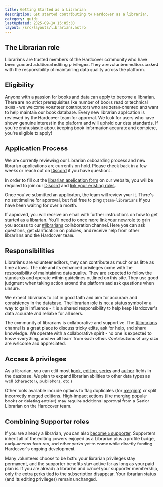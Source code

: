 ```yaml
---
title: Getting Started as a Librarian
description: Get started contributing to Hardcover as a librarian.
category: guide
lastUpdated: 2025-09-18 15:05:00
layout: /src/layouts/librarians.astro
---
```



## The Librarian role

Librarians are trusted members of the Hardcover community who have been granted additional editing privileges. They are volunteer editors tasked with the responsibility of maintaining data quality across the platform.

## Eligibility

Anyone with a passion for books and data can apply to become a librarian. There are no strict prerequisites like number of books read or technical skills - we welcome volunteer contributors who are detail-oriented and want to help maintain our book database. Every new librarian application is reviewed by the Hardcover team for approval. We look for users who have shown genuine interest in the platform and will uphold our data standards. If you're enthusiastic about keeping book information accurate and complete, you're eligible to apply!

## Application Process

<Aside type="caution">
We are currently reviewing our Librarian onboarding process and new librarian applications are currently on hold. Please check back in a few weeks or reach out on <a href={URLS.DISCORD} target="_blank" rel="noreferrer noopener">Discord</a> if you have questions.
</Aside>

In order to fill out the [librarian application form](https://hardcover.app/librarians/apply) on our website, you will be required to join our <a href={URLS.DISCORD} target="_blank" rel="noreferrer noopener">Discord</a> and [link your existing roles](https://hardcover.app/pages/how-to-link-hardcover-roles-with-discord). 

Once you've submitted an applicaton, the team will review your it. There's no set timeline for approval, but feel free to ping `@team-librarians` if you have been waiting for over a month.

If approved, you will receive an email with further instructions on how to get started as a librarian. You'll need to once more [link your new role](https://hardcover.app/pages/how-to-link-hardcover-roles-with-discord) to gain you access to our <a href={URLS.LIBRARIAN_DISCORD} target="_blank" rel="noreferrer noopener">#librarians</a> collaboration channel. Here you can ask questions, get clarification on policies, and receive help from other librarians and the Hardcover team.

## Responsibilities

Librarians are volunteer editors, they can contribute as much or as little as time allows. The role and its enhanced privileges come with the responsibility of maintaining data quality. They are expected to follow the standards and operate within guidelines outlined on this site. They use good judgment when taking action around the platform and ask questions when unsure.

We expect librarians to act in good faith and aim for accuracy and consistency in the database. The librarian role is not a status symbol or a way to gain influence - it is a shared responsibility to help keep Hardcover's data accurate and reliable for all users.

The community of librarians is collaborative and supportive. The <a href={URLS.LIBRARIAN_DISCORD} target="_blank" rel="noreferrer noopener">#librarians</a> channel is a great place to discuss tricky edits, ask for help, and share knowledge. We operate with a collaborative spirit - no one is expected to know everything, and we all learn from each other. Contributions of any size are welcome and appreciated.

## Access & privileges

As a librarian, you can edit most [book](./standards/bookstandards/), [edition](./standards/editionstandards/), [series](./standards/seriesstandards/) and [author](./standards/authorstandards/) fields in the database. We plan to expand librarian abilities to other data types as well (characters, publishers, etc.)

Other tools available include options to flag duplicates (for [merging](./standards/mergingstandards/)) or split incorrectly merged editions. High-impact actions (like merging popular books or deleting entries) may require additional approval from a Senior Librarian on the Hardcover team.

## Combining Supporter roles

If you are already a librarian, you can also [become a supporter](https://hardcover.app/account/membership). Supporters inherit all of the editing powers enjoyed as a Librarian plus a profile badge, early-access features, and other perks yet to come while directly funding Hardcover's ongoing development. 

Many volunteers choose to be both: your librarian privileges stay permanent, and the supporter benefits stay active for as long as your paid plan is. If you are already a librarian and cancel your supporter membership, only the extra perks tied to the subscription disappear. Your librarian status (and its editing privileges) remain unchanged.


